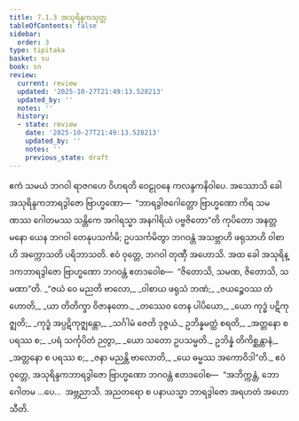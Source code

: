 ```yaml
---
title: 7.1.3 အသုရိန္ဒကသုတ္တ
tableOfContents: false
sidebar:
  order: 3
type: tipitaka
basket: su
book: sn
review:
  current: review
  updated: '2025-10-27T21:49:13.528213'
  updated_by: ''
  notes: ''
  history:
  - state: review
    date: '2025-10-27T21:49:13.528213'
    updated_by: ''
    notes: ''
    previous_state: draft
---
```



<ReviewStatus review={frontmatter.review} showDetails={true} />

<HypothesisAnnotation frontmatter={frontmatter} />

<DynamicBreadcrumb />

<Division number="189" book="sn" e="ch" v="18" p="307">

<Paragraph number="1150" book="sn">
ဧကံ သမယံ ဘဂဝါ ရာဇဂဟေ ဝိဟရတိ ဝေဠုဝနေ ကလန္ဒကနိဝါပေ. အဿောသိ ခေါ အသုရိန္ဒကဘာရဒွါဇော ဗြာဟ္မဏော—  “ဘာရဒွါဇဂေါတ္တော ဗြာဟ္မဏော ကိရ သမဏဿ ဂေါတမဿ သန္တိကေ အဂါရသ္မာ အနဂါရိယံ ပဗ္ဗဇိတော”တိ ကုပိတော အနတ္တမနော ယေန ဘဂဝါ တေနုပသင်္ကမိ; ဥပသင်္ကမိတွာ ဘဂဝန္တံ အသဗ္ဘာဟိ ဖရုသာဟိ ဝါစာဟိ အက္ကောသတိ ပရိဘာသတိ. ဧဝံ ဝုတ္တေ, ဘဂဝါ တုဏှီ အဟောသိ. အထ ခေါ အသုရိန္ဒကဘာရဒွါဇော ဗြာဟ္မဏော ဘဂဝန္တံ ဧတဒဝေါစ—  “ဇိတောသိ, သမဏ, ဇိတောသိ, သမဏာ”တိ.
</Paragraph>

<Paragraph number="1151" type="verses" book="sn">
_“ဇယံ ဝေ မညတိ ဗာလော,_  
_ဝါစာယ ဖရုသံ ဘဏံ;_  
_ဇယဉ္စေဝဿ တံ ဟောတိ,_  
_ယာ တိတိက္ခာ ဝိဇာနတော._  

</Paragraph>

<Paragraph number="1152" type="verses" book="sn">
_တဿေဝ တေန ပါပိယော,_  
_ယော ကုဒ္ဓံ ပဋိကုဇ္ဈတိ;_  
_ကုဒ္ဓံ အပ္ပဋိကုဇ္ဈန္တော,_  
_သင်္ဂါမံ ဇေတိ ဒုဇ္ဇယံ._  

</Paragraph>

<Paragraph number="1153" type="verses" book="sn">
ဥဘိန္နမတ္ထံ စရတိ,_  
_အတ္တနော စ ပရဿ စ;_  
_ပရံ သင်္ကုပိတံ ဉတွာ,_  
_ယော သတော ဥပသမ္မတိ._  

</Paragraph>

<Paragraph number="1154" type="verses" book="sn">
ဥဘိန္နံ တိကိစ္ဆန္တာနံ,_  
_အတ္တနော စ ပရဿ စ;_  
_ဇနာ မညန္တိ ဗာလောတိ,_  
_ယေ ဓမ္မဿ အကောဝိဒါ”တိ._  

</Paragraph>

<Paragraph number="1155" book="sn">
ဧဝံ ဝုတ္တေ, အသုရိန္ဒကဘာရဒွါဇော ဗြာဟ္မဏော ဘဂဝန္တံ ဧတဒဝေါစ—  “အဘိက္ကန္တံ, ဘော ဂေါတမ …ပေ…  အဗ္ဘညာသိ. အညတရော စ ပနာယသ္မာ ဘာရဒွါဇော အရဟတံ အဟောသီတိ.
</Paragraph>
</Division>